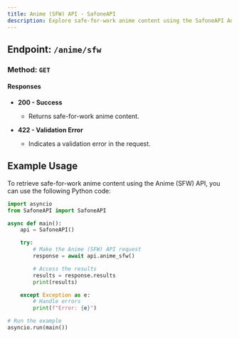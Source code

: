 ```yaml
---
title: Anime (SFW) API - SafoneAPI
description: Explore safe-for-work anime content using the SafoneAPI Anime (SFW) endpoint.
---
```


<Card title="Try It in Playground ➔" href="https://api.safone.dev/docs#/Anime/get_anime_sfw" />


## Endpoint: `/anime/sfw`

### Method: `GET`

#### Responses

- **200 - Success**
  - Returns safe-for-work anime content.

- **422 - Validation Error**
  - Indicates a validation error in the request.

## Example Usage

To retrieve safe-for-work anime content using the Anime (SFW) API, you can use the following Python code:

```python
import asyncio
from SafoneAPI import SafoneAPI

async def main():
    api = SafoneAPI()

    try:
        # Make the Anime (SFW) API request
        response = await api.anime_sfw()

        # Access the results
        results = response.results
        print(results)

    except Exception as e:
        # Handle errors
        print(f"Error: {e}")

# Run the example
asyncio.run(main())
```